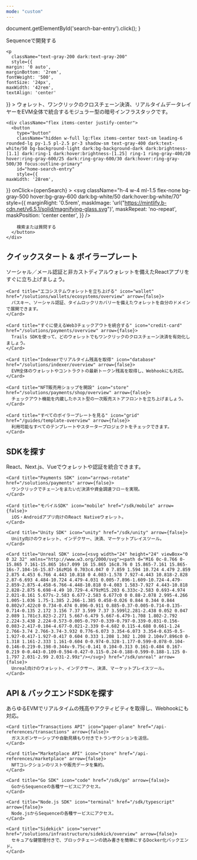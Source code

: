```yaml
---
mode: "custom"
---
```


  document.getElementById('search-bar-entry').click();
}

<div className="relative w-full flex items-center justify-center" style={{ height: '26rem', overflow: 'hidden'}}>
  <div className="absolute inset-0 z-0 flex items-center bg-matrix-dark mix-blend-normal">
    <div style={{ height: '100%', width: '100%', maxHeight: '465px' }} />
  </div>

  <div className="relative z-10" style={{ position: 'absolute', textAlign: 'center', padding: '0 1rem' }}>
    <div
      className="text-white dark:text-gray-200"
      style={{
   fontWeight: '600',
   fontSize: '42px',
   margin: '0',
   marginBottom: '1.5rem'
  }}
    >
      Sequenceで開発する
    </div>

    <p
      className="text-gray-200 dark:text-gray-200"
      style={{
    margin: '0 auto',
    marginBottom: '2rem',
    fontWeight: '500',
    fontSize: '24px',
    maxWidth: '42rem',
    textAlign: 'center'
  }}
    >
      ウォレット、ワンクリックのクロスチェーン決済、リアルタイムデータレイヤーをEVM全体で統合するモジュラー型の暗号インフラスタックです。
    </p>

    <div className="flex items-center justify-center">
      <button
        type="button"
        className="hidden w-full lg:flex items-center text-sm leading-6 rounded-lg py-1.5 pl-2.5 pr-3 shadow-sm text-gray-400 dark:text-white/50 bg-background-light dark:bg-background-dark dark:brightness-[1.1] dark:ring-1 dark:hover:brightness-[1.25] ring-1 ring-gray-400/20 hover:ring-gray-600/25 dark:ring-gray-600/30 dark:hover:ring-gray-500/30 focus:outline-primary"
        id="home-search-entry"
        style={{
    maxWidth: '28rem',
  }}
        onClick={openSearch}
      >
        <svg
          className="h-4 w-4 ml-1.5 flex-none bg-gray-500 hover:bg-gray-600 dark:bg-white/50 dark:hover:bg-white/70"
          style={{
    marginRight: '0.5rem',
     maskImage:
       'url("https://mintlify.b-cdn.net/v6.5.1/solid/magnifying-glass.svg")',
     maskRepeat: 'no-repeat',
     maskPosition: 'center center',
    }}
        />

        検索または質問する
      </button>
    </div>
  </div>
</div>

<div
  style={{marginTop: '2rem', marginBottom: '8rem', maxWidth: '70rem', marginLeft: 'auto',
marginRight: 'auto', paddingLeft: '1.25rem',
paddingRight: '1.25rem' }}
>
  <h2 className="text-center text-white dark:text-gray-200 text-4xl font-bold mb-8" style={{ fontSize: '1.5rem', marginTop: '6rem', marginBottom: '2.5rem' }}>
    クイックスタート & ボイラープレート
  </h2>

  <CardGroup cols={3}>
    <Card title="最初のウォレットを作成する" icon="wallet" href="/solutions/wallets/developers/overview" arrow={false}>
      ソーシャル／メール認証と非カストディアルウォレットを備えたReactアプリをすぐに立ち上げましょう。
    </Card>

    <Card title="エコシステムウォレットを立ち上げる" icon="wallet" href="/solutions/wallets/ecosystems/overview" arrow={false}>
      パスキー、ソーシャル認証、タイムロックリカバリーを備えたウォレットを自分のドメインで展開できます。
    </Card>

    <Card title="すぐに使えるWeb3チェックアウトを統合する" icon="credit-card" href="/solutions/payments/overview" arrow={false}>
      Trails SDKを使って、どのウォレットでもワンクリックのクロスチェーン決済を有効化しましょう。
    </Card>

    <Card title="Indexerでリアルタイム残高を取得" icon="database" href="/solutions/indexer/overview" arrow={false}>
      EVM全体のウォレットやコントラクトの最新トークン残高を取得し、Webhookにも対応。
    </Card>

    <Card title="NFT販売用ショップを開設" icon="store" href="/solutions/payments/shop/overview" arrow={false}>
      チェックアウト機能を内蔵したホスト型の一次販売ストアフロントを立ち上げましょう。
    </Card>

    <Card title="すべてのボイラープレートを見る" icon="grid" href="/guides/template-overview" arrow={false}>
      利用可能なすべてのテンプレートやスタータープロジェクトをチェックできます。
    </Card>
  </CardGroup>

  <h2 className="text-center text-white dark:text-gray-200 text-4xl font-bold mb-8" style={{ fontSize: '1.5rem', marginTop: '6rem', marginBottom: '2.5rem' }}>
    SDKを探す
  </h2>

  <CardGroup cols={3}>
    <Card title="Web SDK" icon="code" href="/sdk/web" arrow={false}>
      React、Next.js、Vueでウォレットや認証を統合できます。
    </Card>

    <Card title="Payments SDK" icon="arrows-rotate" href="/solutions/payments" arrow={false}>
      ワンクリックでチェーンをまたいだ決済や資金調達フローを実現。
    </Card>

    <Card title="モバイルSDK" icon="mobile" href="/sdk/mobile" arrow={false}>
      iOS・Androidアプリ向けのReact Nativeウォレット。
    </Card>

    <Card title="Unity SDK" icon="unity" href="/sdk/unity" arrow={false}>
      Unity向けのウォレット、インデクサー、決済、マーケットプレイスツール。
    </Card>

    <Card title="Unreal SDK" icon={<svg width="24" height="24" viewBox="0 0 32 32" xmlns="http://www.w3.org/2000/svg"><path d="M16 0c-8.766 0-15.865 7.161-15.865 16s7.099 16 15.865 16c8.76 0 15.865-7.161 15.865-16s-7.104-16-15.87-16zM16 0.703c4.047 0 7.859 1.594 10.724 4.479 2.859 2.875 4.453 6.766 4.443 10.818 0 4.083-1.578 7.927-4.443 10.818-2.828 2.87-6.693 4.484-10.724 4.479-4.031 0.005-7.896-1.609-10.724-4.479-2.859-2.875-4.458-6.766-4.448-10.818 0-4.083 1.583-7.927 4.443-10.818 2.828-2.875 6.698-4.49 10.729-4.479zM15.203 6.333c-2.583 0.693-4.974 2.021-8.161 5.677s-2.583 6.677-2.583 6.677c0 0 0.88-2.078 2.995-4.266 1.005-1.036 1.75-1.385 2.266-1.385 0.458-0.026 0.844 0.344 0.844 0.802v7.422c0 0.734-0.474 0.896-0.911 0.885-0.37-0.005-0.714-0.135-0.714-0.135 2.172 3.156 7.37 3.599 7.37 3.599l2.281-2.438 0.052 0.047 2.089 1.781c3.823-2.271 5.667-6.479 5.667-6.479-1.708 1.802-2.792 2.224-3.438 2.224-0.573-0.005-0.797-0.339-0.797-0.339-0.031-0.156-0.083-2.417-0.104-4.677-0.021-2.339 0-4.682 0.115-4.688 0.661-1.24 2.766-3.74 2.766-3.74-3.932 0.776-6.073 3.354-6.073 3.354-0.635-0.5-1.927-0.417-1.927-0.417 0.604 0.333 1.208 1.302 1.208 2.104v7.896c0 0-1.318 1.161-2.333 1.161-0.604 0-0.974-0.328-1.177-0.599-0.078-0.104-0.146-0.219-0.198-0.344v-9.75c-0.141 0.104-0.313 0.161-0.484 0.167-0.219 0-0.443-0.109-0.594-0.427-0.115-0.24-0.188-0.599-0.188-1.125 0-1.797 2.031-2.99 2.031-2.99z"/></svg>} href="/sdk/unreal" arrow={false}>
      Unreal向けのウォレット、インデクサー、決済、マーケットプレイスツール。
    </Card>
  </CardGroup>

  <h2 className="text-center text-white dark:text-gray-200 text-4xl font-bold mb-8" style={{ fontSize: '1.5rem', marginTop: '6rem', marginBottom: '2.5rem' }}>
    API & バックエンドSDKを探す
  </h2>

  <CardGroup cols={3}>
    <Card title="Indexer API" icon="database" href="/api-references/indexer" arrow={false}>
      あらゆるEVMでリアルタイムの残高やアクティビティを取得し、Webhookにも対応。
    </Card>

    <Card title="Transactions API" icon="paper-plane" href="/api-references/transactions" arrow={false}>
      ガススポンサーシップや自動見積もり付きでトランザクションを送信。
    </Card>

    <Card title="Marketplace API" icon="store" href="/api-references/marketplace" arrow={false}>
      NFTコレクションのリストや販売データを集約。
    </Card>

    <Card title="Go SDK" icon="code" href="/sdk/go" arrow={false}>
      GoからSequenceの各種サービスにアクセス。
    </Card>

    <Card title="Node.js SDK" icon="terminal" href="/sdk/typescript" arrow={false}>
      Node.jsからSequenceの各種サービスにアクセス。
    </Card>

    <Card title="Sidekick" icon="server" href="/solutions/infrastructure/sidekick/overview" arrow={false}>
      セキュアな鍵管理付きで、ブロックチェーンの読み書きを簡単にするDocker化バックエンド。
    </Card>
  </CardGroup>

  <div className="flex justify-center mt-12 mb-4">
    <a href="https://github.com/0xsequence" target="_blank" rel="noopener noreferrer" className="group inline-flex items-center justify-center w-12 h-12 rounded-full bg-white dark:bg-background-dark transition-all hover:scale-110 hover:border-primary dark:hover:border-primary-light">
      <svg className="h-6 w-6 bg-primary dark:bg-primary-light transition-colors group-hover:bg-white" style={{maskImage: 'url("https://mintlify.b-cdn.net/v6.6.0/brands/github.svg")', maskRepeat: 'no-repeat', maskPosition: 'center center'}} />
    </a>
  </div>
</div>